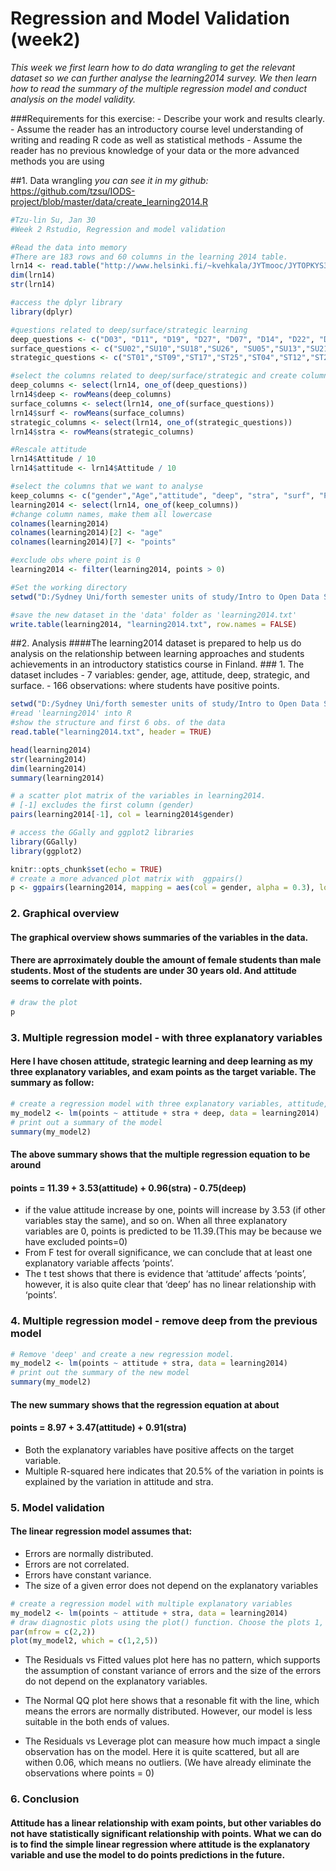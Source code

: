 # Regression and Model Validation (week2)

*This week we first learn how to do data wrangling to get the relevant dataset so we can further analyse the learning2014 survey. We then learn how to read the summary of the multiple regression model and conduct analysis on the model validity.*

###Requirements for this exercise:
- Describe your work and results clearly. 
- Assume the reader has an introductory course level understanding of writing and reading R code as well as statistical methods
- Assume the reader has no previous knowledge of your data or the more advanced methods you are using  

##1. Data wrangling
*you can see it in my github:*
<https://github.com/tzsu/IODS-project/blob/master/data/create_learning2014.R>


```r
#Tzu-lin Su, Jan 30
#Week 2 Rstudio, Regression and model validation 

#Read the data into memory
#There are 183 rows and 60 columns in the learning 2014 table.
lrn14 <- read.table("http://www.helsinki.fi/~kvehkala/JYTmooc/JYTOPKYS3-data.txt", sep="\t", header=TRUE)
dim(lrn14)
str(lrn14)

#access the dplyr library
library(dplyr)

#questions related to deep/surface/strategic learning
deep_questions <- c("D03", "D11", "D19", "D27", "D07", "D14", "D22", "D30","D06",  "D15", "D23", "D31")
surface_questions <- c("SU02","SU10","SU18","SU26", "SU05","SU13","SU21","SU29","SU08","SU16","SU24","SU32")
strategic_questions <- c("ST01","ST09","ST17","ST25","ST04","ST12","ST20","ST28")

#select the columns related to deep/surface/strategic and create columns 'deep'/'surf'/stra'
deep_columns <- select(lrn14, one_of(deep_questions))
lrn14$deep <- rowMeans(deep_columns)
surface_columns <- select(lrn14, one_of(surface_questions))
lrn14$surf <- rowMeans(surface_columns)
strategic_columns <- select(lrn14, one_of(strategic_questions))
lrn14$stra <- rowMeans(strategic_columns)

#Rescale attitude
lrn14$Attitude / 10
lrn14$attitude <- lrn14$Attitude / 10

#select the columns that we want to analyse
keep_columns <- c("gender","Age","attitude", "deep", "stra", "surf", "Points")
learning2014 <- select(lrn14, one_of(keep_columns))
#change column names, make them all lowercase
colnames(learning2014)
colnames(learning2014)[2] <- "age"
colnames(learning2014)[7] <- "points"

#exclude obs where point is 0
learning2014 <- filter(learning2014, points > 0)

#Set the working directory
setwd("D:/Sydney Uni/forth semester units of study/Intro to Open Data Science/IODS-project")

#save the new dataset in the 'data' folder as 'learning2014.txt'
write.table(learning2014, "learning2014.txt", row.names = FALSE)
```

##2. Analysis
####The learning2014 dataset is prepared to help us do analysis on the relationship between learning approaches and students achievements in an introductory statistics course in Finland. 
### 1. The dataset includes 
- 7 variables: gender, age, attitude, deep, strategic, and surface.
- 166 observations: where students have positive points.

```r
setwd("D:/Sydney Uni/forth semester units of study/Intro to Open Data Science/IODS-project")
#read 'learning2014' into R 
#show the structure and first 6 obs. of the data
read.table("learning2014.txt", header = TRUE)
```

```r
head(learning2014)
str(learning2014)
dim(learning2014)
summary(learning2014)
```

```R
# a scatter plot matrix of the variables in learning2014.
# [-1] excludes the first column (gender)
pairs(learning2014[-1], col = learning2014$gender)

# access the GGally and ggplot2 libraries
library(GGally)
library(ggplot2)
```

```r
knitr::opts_chunk$set(echo = TRUE)
# create a more advanced plot matrix with  ggpairs()
p <- ggpairs(learning2014, mapping = aes(col = gender, alpha = 0.3), lower = list(combo = wrap("facethist", bins = 20)))
```
### 2. Graphical overview
#### The graphical overview shows summaries of the variables in the data.
#### There are aprroximately double the amount of female students than male students. Most of the students are under 30 years old. And attitude seems to correlate with points.
```r
# draw the plot
p
```

### 3. Multiple regression model - with three explanatory variables
#### Here I have chosen **attitude, strategic learning and deep learning** as my three explanatory variables, and **exam points** as the target variable. The summary as follow:
```r
# create a regression model with three explanatory variables, attitude, stra and deep. Let points be the target variable.
my_model2 <- lm(points ~ attitude + stra + deep, data = learning2014)
# print out a summary of the model
summary(my_model2)
```

#### The above summary shows that the multiple regression equation to be around 
#### **points = 11.39 + 3.53(attitude) + 0.96(stra) - 0.75(deep)**
- if the value attitude increase by one, points will increase by 3.53 (if other variables stay the same), and so on. When all three explanatory variables are 0, points is predicted to be 11.39.(This may be because we have excluded points=0) 
- From F test for overall significance, we can conclude that at least one explanatory variable affects 'points'.
- The t test shows that there is evidence that 'attitude' affects 'points', however, it is also quite clear that 'deep' has no linear relationship with 'points'. 

### 4. Multiple regression model - remove deep from the previous model
```r
# Remove 'deep' and create a new regression model.
my_model2 <- lm(points ~ attitude + stra, data = learning2014)
# print out the summary of the new model
summary(my_model2)
```

#### The new summary shows that the regression equation at about
#### **points = 8.97 + 3.47(attitude) + 0.91(stra)**
- Both the explanatory variables have positive affects on the target variable.
- Multiple R-squared here indicates that 20.5% of the variation in points is explained by the variation in attitude and stra.

### 5. Model validation
#### The linear regression model assumes that:
- Errors are normally distributed.
- Errors are not correlated.
- Errors have constant variance.
- The size of a given error does not depend on the explanatory variables

```r
# create a regression model with multiple explanatory variables
my_model2 <- lm(points ~ attitude + stra, data = learning2014)
# draw diagnostic plots using the plot() function. Choose the plots 1, 2 and 5
par(mfrow = c(2,2))
plot(my_model2, which = c(1,2,5))
```


- The Residuals vs Fitted values plot here has no pattern, which supports the assumption of constant variance of errors and the size of the errors do not depend on the explanatory variables.

- The Normal QQ plot here shows that a resonable fit with the line, which means the errors are normally distributed. However, our model is less suitable in the both ends of values.

- The Residuals vs Leverage plot can measure how much impact a single observation has on the model. Here it is quite scattered, but all are withen 0.06, which means no outliers. (We have already eliminate the observations where points = 0) 

### 6. Conclusion
#### Attitude has a linear relationship with exam points, but other variables do not have statistically significant relationship with points. What we can do is to find the simple linear regression where attitude is the explanatory variable and use the model to do points predictions in the future.
